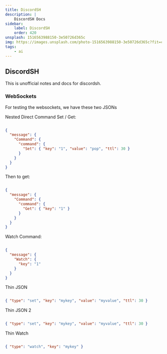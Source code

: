 ```yaml
---
title: DiscordSH
description: |
    DiscordSH Docs
sidebar:
    label: DiscordSH
    order: 420
unsplash: 1516563988150-3e50726d365c
img: https://images.unsplash.com/photo-1516563988150-3e50726d365c?fit=crop&w=1400&h=700&q=75
tags:
    - ai
---
```


## DiscordSH

This is unofficial notes and docs for discordsh.


### WebSockets

For testing the websockets, we have these two JSONs

Nested Direct Command Set / Get:

```json

{
  "message": {
    "Command": {
      "command": {
        "Set": { "key": "1", "value": "pop", "ttl": 30 }
      }
    }
  }
}

```

Then to get:

```json

{
  "message": {
    "Command": {
      "command": {
        "Get": { "key": "1" }
      }
    }
  }
}

```

Watch Command:

```json

{
  "message": {
    "Watch": {
      "key": "1"
    }
  }
}

```

Thin JSON 

```json

{ "type": "set", "key": "mykey", "value": "myvalue", "ttl": 30 }

```

Thin JSON 2 

```json

{ "type": "set", "key": "mykey", "value": "myvalue", "ttl": 30 }


```

Thin Watch 

```json

{ "type": "watch", "key": "mykey" }


```